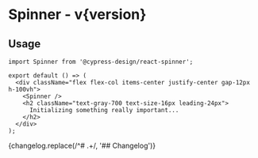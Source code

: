 

<h1>Spinner<span className="text-lg font-normal"> - v{version}</span></h1>

<Meta title="Spinner" component={Spinner} />

<Canvas withSource="none">
  <Story name="Spinner">
    <Spinner />
  </Story>
</Canvas>

## Usage

```tsx
import Spinner from '@cypress-design/react-spinner';

export default () => (
  <div className="flex flex-col items-center justify-center gap-12px h-100vh">
    <Spinner />
    <h2 className="text-gray-700 text-size-16px leading-24px">
      Initializing something really important...
    </h2>
  </div>
);
```

<Description>
  {changelog.replace(/^# .+/, '## Changelog')}
</Description>
